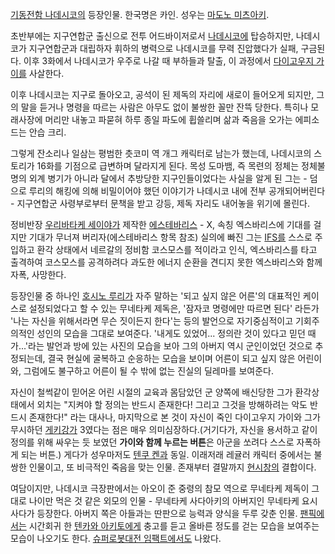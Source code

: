 [[기동전함 나데시코]]의 등장인물. 한국명은 카인. 성우는 [[마도노 미츠아키]].

초반부에는 지구연합군 출신으로 전투 어드바이저로서 [[나데시코]]에 탑승하지만, 나데시코가 지구연합군과 대립하자 휘하의 병력으로 나데시코를 무력 진압했다가 실패, 구금된다. 이후 3화에서 나데시코가 우주로 나갈 때 부하들과 탈출, 이 과정에서 [[다이고우지 가이]]를 사살한다.

이후 나데시코는 지구로 돌아오고, 공석이 된 제독의 자리에 새로이 들어오게 되지만, 그의 말을 듣거나 명령을 따르는 사람은 아무도 없이 불쌍한 꼴만 잔뜩 당한다. 특히나 모래사장에 머리만 내놓고 파묻혀 하루 종일 파도에 휩쓸리며 삶과 죽음을 오가는 에피소드는 안습 크리.

그렇게 잔소리나 일삼는 평범한 츳코미 역 개그 캐릭터로 남는가 했는데, 나데시코의 스토리가 16화를 기점으로 급변하며 달라지게 된다. 목성 도마뱀, 즉 목련의 정체는 정체불명의 외계 병기가 아니라 달에서 추방당한 지구인들이었다는 사실을 알게 된 그는 - 덤으로 루리의 해킹에 의해 비밀이어야 했던 이야기가 나데시코 내에 전부 공개되어버린다 - 지구연합군 사령부로부터 문책을 받고 강등, 제독 자리도 내어놓을 위기에 몰린다.

정비반장 [[우리바타케 세이야]]가 제작한 [[에스테바리스]] - X, 속칭 엑스바리스에 기대를 걸지만 기대가 무너져 버리자(에스테바리스 항목 참조) 실의에 빠진 그는 [[IFS]]를 스스로 주입하고 환각 상태에서 네르갈의 정비함 코스모스를 적이라고 인식, 엑스바리스를 타고 출격하여 코스모스를 공격하려다 과도한 에너지 순환을 견디지 못한 엑스바리스와 함께 자폭, 사망한다.

등장인물 중 하나인 [[호시노 루리]]가 자주 말하는 '되고 싶지 않은 어른'의 대표적인 케이스로 설정되었다고 할 수 있는 무네타케 제독은, '잠자코 명령에만 따르면 된다' 라든가 '나는 자신을 위해서라면 무슨 짓이든지 한다'는 등의 발언으로 자기중심적이고 기회주의적인 성인의 모습을 그대로 보여준다. '내게도 있었어... 정의란 것이 있다고 믿던 때가...'라는 발언과 방에 있는 사진의 모습을 보아 그의 아버지 역시 군인이었던 것으로 추정되는데, 결국 현실에 굴복하고 순응하는 모습을 보이며 어른이 되고 싶지 않은 어린이와, 그럼에도 불구하고 어른이 될 수 밖에 없는 진실의 딜레마를 보여준다. 

자신이 철썩같이 믿어온 어린 시절의 교육과 몸담았던 군 양쪽에 배신당한 그가 환각상태에서 외치는 "지켜야 할 정의는 반드시 존재한다! 그리고 그것을 방해하려는 악도 반드시 존재한다!" 라는 대사나, 마지막으로 본 것이 자신이 죽인 다이고우지 가이와 그가 무시하던 [[게키강가]] 3였다는 점은 매우 의미심장하다.(거기다가, 자신을 용서하고 같이 정의를 위해 싸우는 듯 보였던 '''가이와 함께 누르는 버튼'''은 아군을 쏘려다 스스로 자폭하게 되는 버튼.) 게다가 성우마저도 [[텐쿠 켄]]과 동일. 이래저래 레귤러 캐릭터 중에서는 불쌍한 인물이고, 또 비극적인 죽음을 맞는 인물. 존재부터 결말까지 [[현시창]]의 결합이다.

여담이지만, 나데시코 극장판에서는 아오이 준 중령의 참모 역으로 무네타케 제독이 그대로 나이만 먹은 것 같은 외모의 인물 - 무네타케 사다아키의 아버지인 무네타케 요시사다가 등장한다. 아버지 쪽은 아들과는 딴판으로 능력과 양식을 두루 갖춘 인물. [[팬픽]]에서는 시간회귀 한 [[텐카와 아키토]]에게 충고를 듣고 올바른 정도를 걷는 모습을 보여주는 모습이 나오기도 한다. [[슈퍼로봇대전 임팩트]]에서도 나왔다.

